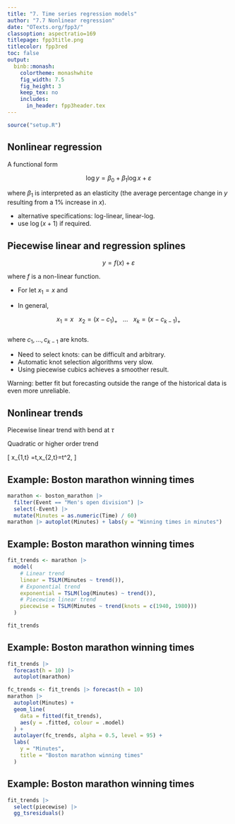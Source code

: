 ```yaml
---
title: "7. Time series regression models"
author: "7.7 Nonlinear regression"
date: "OTexts.org/fpp3/"
classoption: aspectratio=169
titlepage: fpp3title.png
titlecolor: fpp3red
toc: false
output:
  binb::monash:
    colortheme: monashwhite
    fig_width: 7.5
    fig_height: 3
    keep_tex: no
    includes:
      in_header: fpp3header.tex
---
```


```r
source("setup.R")
```


## Nonlinear regression

A \orange{log-log} functional form 

$$\log y=\beta_0+\beta_1 \log x +\varepsilon$$

where $\beta_1$ is interpreted as an elasticity (the average percentage change in $y$ resulting from a $1\%$ increase in $x$). \pause

- alternative specifications: log-linear, linear-log.
- use $\log(x+1)$ if required.
 

## Piecewise linear and regression splines

\fontsize{11}{11}\sf

\vspace{-0.6cm}

$$y=f(x) +\varepsilon$$ 
\vspace{-0.8cm}

where $f$ is a non-linear function. \pause

- For \orange{piecewise linear} let $x_1=x$ and 

\vspace{-0.8cm}

\begin{align*}
  x_{2} = (x-c)_+ &= \left\{
             \begin{array}{ll}
               0 & \text{if } x < c\\
               x-c &  \text{if } x \ge c.
             \end{array}\right.
\end{align*} \pause

\vspace{-0.6cm}

- In general, \orange{linear regression splines} 

\vspace{-0.6cm}

$$x_1=x~~~x_2=(x-c_1)_+~~~\ldots~~~x_k=(x-c_{k-1})_+$$  
where $c_1,\ldots,c_{k-1}$ are knots. \pause

* Need to select knots: can be difficult and arbitrary. 
* Automatic knot selection algorithms very slow.
* Using piecewise cubics achieves a smoother result.

Warning: better fit but forecasting outside the range of the historical data is even more unreliable.

## Nonlinear trends

\vspace{-0.6cm}

Piecewise linear trend with bend at $\tau$

\vspace*{-1.4cm}

\begin{align*}
x_{1,t} &= t \\
x_{2,t} &= \left\{ \begin{array}{ll}
  0 & t <\tau\\
  (t-\tau) & t \ge \tau
\end{array}\right.
\end{align*}

\pause

\vspace*{0.4cm}

Quadratic or higher order trend
\vspace*{-0.6cm}

\[
  x_{1,t} =t,\quad x_{2,t}=t^2,\quad \dots
\] \pause

\vspace*{-0.9cm}

\centerline{\alert{\textbf{NOT RECOMMENDED!}}}


## Example: Boston marathon winning times

```r
marathon <- boston_marathon |>
  filter(Event == "Men's open division") |>
  select(-Event) |>
  mutate(Minutes = as.numeric(Time) / 60)
marathon |> autoplot(Minutes) + labs(y = "Winning times in minutes")
```

## Example: Boston marathon winning times

\fontsize{9}{9}\sf

```r
fit_trends <- marathon |>
  model(
    # Linear trend
    linear = TSLM(Minutes ~ trend()),
    # Exponential trend
    exponential = TSLM(log(Minutes) ~ trend()),
    # Piecewise linear trend
    piecewise = TSLM(Minutes ~ trend(knots = c(1940, 1980)))
  )
```

```r
fit_trends
```

## Example: Boston marathon winning times

```r
fit_trends |>
  forecast(h = 10) |>
  autoplot(marathon)
```

```r
fc_trends <- fit_trends |> forecast(h = 10)
marathon |>
  autoplot(Minutes) +
  geom_line(
    data = fitted(fit_trends),
    aes(y = .fitted, colour = .model)
  ) +
  autolayer(fc_trends, alpha = 0.5, level = 95) +
  labs(
    y = "Minutes",
    title = "Boston marathon winning times"
  )
```

## Example: Boston marathon winning times

```r
fit_trends |>
  select(piecewise) |>
  gg_tsresiduals()
```
